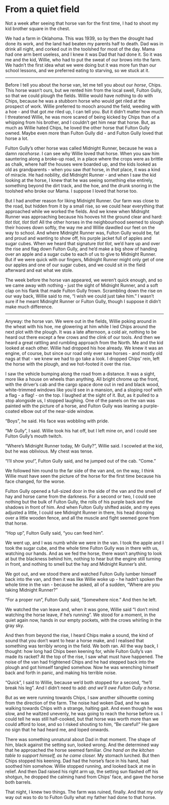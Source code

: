 # From a quiet field

Not a week after seeing that horse van for the first time, I had to shoot my kid brother square in the chest.

We had a farm in Oklahoma. This was 1939, so by then the drought had done its work, and the land had beaten my parents half to death. Dad was in drink all night, and corked out in the toolshed for most of the day. Mama had one arm bent useless, and I knew it was Dad that had done it. So it was me and the kid, Willie, who had to put the sweat of our brows into the farm. We hadn't the first idea what we were doing but it was more fun than our school lessons, and we preferred eating to starving, so we stuck at it.

***

Before I tell you about the horse van, let me tell you about our *horse*, Chips. This horse wasn't ours, but we rented him from the local swell, Fulton Gully, so that we could plough the fields. Willie would have nothing to do with Chips, because he was a stubborn horse who would get riled at the prospect of work. Willie preferred to mooch around the field, weeding with a hoe - and that got *me* riled up, I can tell you. But it didn't matter how much I threatened Willie, he was more scared of being kicked by Chips than of a whipping from his brother, and I couldn't get him near that horse. But, as much as Willie hated Chips, he loved the other horse that Fulton Gully owned. Maybe even more than Fulton Gully did - and Fulton Gully loved that horse a lot.

Fulton Gully's other horse was called Midnight Runner, because he was a damn *racehorse*. I can see why Willie loved that horse. When you saw him sauntering along a broke-up road, in a place where the crops were as brittle as chalk, where half the houses were boarded up, and the kids looked as old as grandparents - when you saw *that* horse, in *that* place, it was a kind of miracle. He had nobility, did Midnight Runner - and when I saw the kid looking at the horse, I knew that he was seeing something else entirely, something beyond the dirt track, and the hoe, and the drunk snoring in the toolshed who broke our Mama. I suppose I loved that horse too.

But I had another reason for liking Midnight Runner. Our farm was close to the road, but hidden from it by a small rise, so we could hear everything that approached while we worked the fields. And we knew when Midnight Runner was approaching because his hooves hit the ground clear and hard: *tlot tlot, tlot tlot*! All the other horses in the neighbourhood seemed to slough their hooves down softly, the way me and Willie dawdled our feet on the way to school. And where Midnight Runner was, Fulton Gully would be, fat and proud and wanting to show off, his purple jacket full of apples and sugar cubes. When we heard that signature *tlot tlot*, we'd hare up and over the rise and flag down Fulton Gully, and he'd make a big show of handing over an apple and a sugar cube to each of us to give to Midnight Runner. But if we were quick with our fingers, Midnight Runner might only get of one our apples and one of our sugar cubes, and we could sit in the field afterward and eat what we stole. 

The week before the horse van appeared, we weren't quick enough, and so we came away with nothing - just the sight of Midnight Runner, and a soft clap on his flank that made Fulton Gully frown. Scrambling down the rise on our way back, Willie said to me, "I wish we could just take him." I wasn't sure if he meant Midnight Runner or Fulton Gully, though I suppose it didn't make much difference.

***

Anyway: the horse van. We were out in the fields, Willie poking around in the wheat with his hoe, me glowering at him while I led Chips around the next plot with the plough. It was a late afternoon, a cold air, nothing to be heard out there except a few crows and the clink of our tools. And then we heard a great rattling and rumbling approach from the North. Me and the kid looked at each other. Willie had dropped his hoe already. We knew it was an engine, of course, but since our road only ever saw horses - and mostly old nags at that - we knew we had to go take a look. I dropped Chips' rein, left the horse with the plough, and we hot-footed it over the rise.

I saw the vehicle bumping along the road from a distance. It was a sight, more like a house on wheels than anything. All bright chrome up the front, with the driver's cab and the cargo space done out in red and black wood, white-trimmed windows like you'd see in a mansion, and a sloping roof with a flag - a flag! - on the top. I laughed at the sight of it. But, as it pulled to a stop alongside us, I stopped laughing. One of the panels on the van was painted with the picture of a horse, and Fulton Gully was leaning a purple-coated elbow out of the near-side window.

"Boys", he said. His face was wobbling with pride.

"Mr Gully", I said. Willie took his hat off, but I left mine on, and I could see Fulton Gully's mouth twitch.

"Where's Midnight Runner today, Mr Gully?", Willie said. I scowled at the kid, but he was oblivious. My chest was tense.

"I'll show you!", Fulton Gully said, and he jumped out of the cab. "Come."

We followed him round to the far side of the van and, on the way, I think Willie must have seen the picture of the horse for the first time because his face changed, for the worse.

Fulton Gully opened a full-sized door in the side of the van and the smell of hay and horse came from the darkness. For a second or two, I could see nothing but the bulk of Fulton Gully, the rolls of his purple back and the shadows in front of him. And when Fulton Gully shifted aside, and my eyes adjusted a little, I could see Midnight Runner in there, his head drooping over a little wooden fence, and all the muscle and fight seemed gone from that horse.

"Hop up", Fulton Gully said, "you can feed him".

We went up, and I was numb while we were in the van. I took the apple and I took the sugar cube, and the whole time Fulton Gully was in there with us, watching our hands. And as we fed the horse, there wasn't anything to look at but the blackness behind him, nothing to hear but the engine still turning in front, and nothing to smell but the hay and Midnight Runner's shit. 

We got out, and we stood there and watched Fulton Gully lumber himself back into the van, and then it was like Willie woke up - he hadn't spoken the whole time in the van - because he asked, all of a sudden, "Where are you taking Midnight Runner?"

"For a proper run", Fulton Gully said, "Somewhere nice." And then he left.

We watched the van leave and, when it was gone, Willie said "I don't mind watching the horse leave, if he's running".  We stood for a moment, in the quiet again now, hands in our empty pockets, with the crows whirling in the gray sky.

And then from beyond the rise, I heard Chips make a sound, the kind of sound that you don't want to hear a horse make, and I realised that something was terribly wrong in the field. We both ran. All the way back, I thought: how long had Chips been keening for, while Fulton Gully's van made its racket? At the top of the rise, I saw what must have happened. The noise of the van had frightened Chips and he had stepped back into the plough and got himself tangled somehow. Now he was wrenching himself back and forth in panic, and making his terrible noise.

"Quick", I said to Willie, because we'd both stopped for a second, "he'll break his leg". And I didn't need to add: *and we'll owe Fulton Gully a horse*.

But as we were running towards Chips, I saw another silhouette coming from the direction of the farm. The noise had woken Dad, and he was walking towards Chips with a strange, halting gait. And even though he was slow, and he waltzed unevenly, he was going to reach the horse before us. I could tell he was still half-cooked, but that horse was worth more than we could afford to lose, and so I risked shouting to him, "Be careful!" He gave no sign that he had heard me, and loped onwards. 

There was something unnatural about Dad in that moment. The shape of him, black against the setting sun, looked wrong. And the determined way that he approached the horse seemed familiar. *One hand on the kitchen table to support himself, as he came closer.* My stomach lurched. But then Chips stopped his keening. Dad had the horse's face in his hand, had soothed him somehow. Willie stopped running, and looked back at me in relief. And then Dad raised his right arm up, the setting sun flashed off his shotgun, he dropped the calming hand from Chips' face, and gave the horse both barrels.

That night, I knew two things. The farm was ruined, finally. And that my only way out was to do to Fulton Gully what my father had done to that horse.